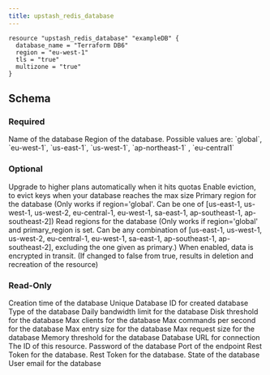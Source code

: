```yaml
---
title: upstash_redis_database
---
```


<RequestExample>

```hcl Example Usage
resource "upstash_redis_database" "exampleDB" {
  database_name = "Terraform DB6"
  region = "eu-west-1"
  tls = "true"
  multizone = "true"
}
```

</RequestExample>

## Schema

### Required

<ParamField query="database_name" type="string" required>
    Name of the database
</ParamField>

<ParamField query="region" type="string" required>
    Region of the database. Possible values are: `global`, `eu-west-1`,
    `us-east-1`, `us-west-1`, `ap-northeast-1` , `eu-central1`
</ParamField>

### Optional

<ParamField query="auto_scale" type="bool">
    Upgrade to higher plans automatically when it hits quotas
</ParamField>

<ParamField query="eviction" type="bool">
    Enable eviction, to evict keys when your database reaches the max size
</ParamField>

<ParamField query="primary_region" type="string">
    Primary region for the database (Only works if region='global'. Can be one
    of [us-east-1, us-west-1, us-west-2, eu-central-1, eu-west-1, sa-east-1,
    ap-southeast-1, ap-southeast-2])
</ParamField>

<ParamField query="read_regions" type="set(string)">
    Read regions for the database (Only works if region='global' and
    primary_region is set. Can be any combination of [us-east-1, us-west-1,
    us-west-2, eu-central-1, eu-west-1, sa-east-1, ap-southeast-1,
    ap-southeast-2], excluding the one given as primary.)
</ParamField>

<ParamField query="tls" type="bool">
    When enabled, data is encrypted in transit. (If changed to false from true,
    results in deletion and recreation of the resource)
</ParamField>

### Read-Only

<ResponseField name="creation_time" type="number">
    Creation time of the database
</ResponseField>

<ResponseField name="database_id" type="string">
    Unique Database ID for created database
</ResponseField>

<ResponseField name="database_type" type="string">
    Type of the database
</ResponseField>

<ResponseField name="db_daily_bandwidth_limit" type="number">
    Daily bandwidth limit for the database
</ResponseField>

<ResponseField name="db_disk_threshold" type="number">
    Disk threshold for the database
</ResponseField>

<ResponseField name="db_max_clients" type="number">
    Max clients for the database
</ResponseField>

<ResponseField name="db_max_commands_per_second" type="number">
    Max commands per second for the database
</ResponseField>

<ResponseField name="db_max_entry_size" type="number">
    Max entry size for the database
</ResponseField>

<ResponseField name="db_max_request_size" type="number">
    Max request size for the database
</ResponseField>

<ResponseField name="db_memory_threshold" type="number">
    Memory threshold for the database
</ResponseField>

<ResponseField name="endpoint" type="string">
    Database URL for connection
</ResponseField>

<ResponseField name="id" type="string">
    The ID of this resource.
</ResponseField>

<ResponseField name="password" type="string">
    Password of the database
</ResponseField>

<ResponseField name="port" type="number">
    Port of the endpoint
</ResponseField>

<ResponseField name="read_only_rest_token" type="string">
    Rest Token for the database.
</ResponseField>

<ResponseField name="rest_token" type="string">
    Rest Token for the database.
</ResponseField>

<ResponseField name="state" type="string">
    State of the database
</ResponseField>

<ResponseField name="user_email" type="string">
    User email for the database
</ResponseField>
